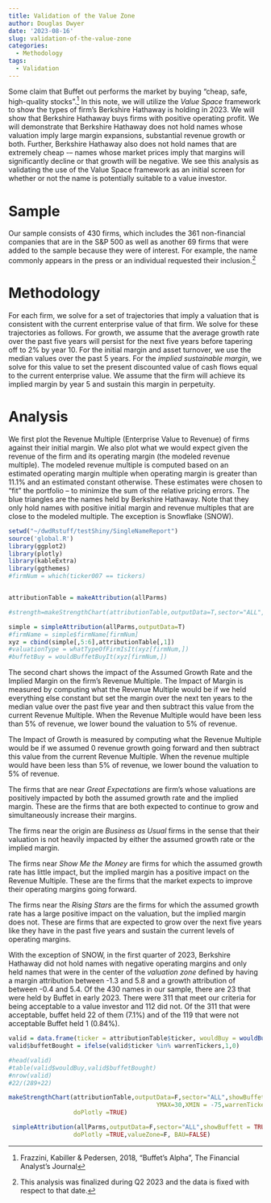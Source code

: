 ```yaml
---
title: Validation of the Value Zone
author: Douglas Dwyer
date: '2023-08-16'
slug: validation-of-the-value-zone
categories:
  - Methodology
tags:
  - Validation
---
```


Some claim that Buffet out performs the market by buying "cheap, safe, high-quality stocks".^[Frazzini, Kabiller & Pedersen, 2018, "Buffet's Alpha", The Financial Analyst's Journal] In this note, we will utilize the _Value Space_ framework to show the types of firm's Berkshire Hathaway is holding in 2023. We will show that Berkshire Hathaway buys firms with positive operating profit. We will demonstrate that Berkshire Hathaway does not hold names whose valuation imply large margin expansions, substantial revenue growth or both.  Further, Berkshire Hathaway also does not hold names that are extremely cheap \--- names whose market prices imply that margins will significantly decline or that growth will be negative.  We see this analysis as validating the use of the Value Space framework as an initial screen for whether or not the name is potentially suitable to a value investor.  

# Sample

Our sample consists of 430 firms, which includes the 361 non-financial companies that are in the S&P 500 as well as another 69 firms that were added to the sample because they were of interest. For example, the name commonly appears in the press or an individual requested their inclusion.^[This analysis was finalized during Q2 2023 and the data is fixed with respect to that date.]

# Methodology

For each firm, we solve for a set of trajectories that imply a valuation that is consistent with the current enterprise value of that firm.  We solve for these trajectories as follows. For growth, we assume that the average growth rate over the past five years will persist for the next five years before tapering off to 2% by year 10. For the initial margin and asset turnover, we use the median values over the past 5 years. For the _implied sustainable margin_, we solve for this value to set the present discounted value of cash flows equal to the current enterprise value.  We assume that the firm will achieve its implied margin by year 5 and sustain this margin in perpetuity.

# Analysis

We first plot the Revenue Multiple (Enterprise Value to Revenue) of firms against their initial margin.  We also plot what we would expect given the revenue of the firm and its operating margin (the modeled revenue multiple). The modeled revenue multiple is computed based on an estimated operating margin multiple when operating margin is greater than 11.1% and an estimated constant otherwise. These estimates were chosen to "fit" the portfolio -- to minimize the sum of the relative pricing errors.  The blue triangles are the names held by Berkshire Hathaway.  Note that they only hold names with positive initial margin and revenue multiples that are close to the modeled multiple. The exception is Snowflake (SNOW).



```r
setwd("~/dwdRstuff/testShiny/SingleNameReport")
source('global.R')
library(ggplot2)
library(plotly)
library(kableExtra)
library(ggthemes)
#firmNum = which(ticker007 == tickers)


attributionTable = makeAttribution(allParms)        

#strength=makeStrengthChart(attributionTable,outputData=T,sector="ALL",showBuffett = TRUE,                                         YMAX=30,XMIN = -75,warrenTickers0 =peerTickers,holder=paste0("Peers of ",ticker007)) 

simple = simpleAttribution(allParms,outputData=T)
#firmName = simple$firmName[firmNum]
xyz = cbind(simple[,5:6],attributionTable[,1])
#valuationType = whatTypeOfFirmIsIt(xyz[firmNum,])
#buffetBuy = wouldBuffetBuyIt(xyz[firmNum,])

```
The second chart shows the impact of the Assumed Growth Rate and the Implied Margin on the firm's Revenue Multiple. The Impact of Margin is measured by computing what the Revenue Multiple would be if we held everything else constant but set the margin over the next ten years to the median value over the past five year and then subtract this value from the current Revenue Multiple. When the Revenue Multiple would have been less than 5% of revenue, we lower bound the valuation to 5% of revenue.

The Impact of Growth is measured by computing what the Revenue Multiple would be if we assumed 0 revenue growth going forward and then subtract this value from the current Revenue Multiple. When the revenue multiple would have been less than 5% of revenue, we lower bound the valuation to 5% of revenue.

The firms that are near *Great Expectations* are firm's whose valuations are positively impacted by both the assumed growth rate and the implied margin. These are the firms that are both expected to continue to grow and simultaneously increase their margins.

The firms near the origin are *Business as Usual* firms in the sense that their valuation is not heavily impacted by either the assumed growth rate or the implied margin.

The firms near *Show Me the Money* are firms for which the assumed growth rate has little impact, but the implied margin has a positive impact on the Revenue Multiple. These are the firms that the market expects to improve their operating margins going forward.

The firms near the *Rising Stars* are the firms for which the assumed growth rate has a large positive impact on the valuation, but the implied margin does not. These are firms that are expected to grow over the next five years like they have in the past five years and sustain the current levels of operating margins.


With the exception of SNOW, in the first quarter of 2023, Berkshire Hathaway did not hold names with negative operating margins and only held names that were in the center of the *valuation zone* defined by having a margin attribution between -1.3 and 5.8 and a growth attribution of between -0.4 and 5.4. Of the 430 names in our sample, there are 23 that were held by Buffet in early 2023. There were 311 that meet our criteria for being acceptable to a value investor and 112 did not. Of the 311 that were acceptable, buffet held 22 of them (7.1%) and of the 119 that were not acceptable Buffet held 1 (0.84%).

```r
valid = data.frame(ticker = attributionTable$ticker, wouldBuy = wouldBuffetBuyIt(xyz)$allStatisfied)
valid$buffetBought = ifelse(valid$ticker %in% warrenTickers,1,0) 

#head(valid)
#table(valid$wouldBuy,valid$buffetBought)
#nrow(valid)
#22/(289+22)
```

```r
makeStrengthChart(attributionTable,outputData=F,sector="ALL",showBuffett = TRUE,
                                         YMAX=30,XMIN = -75,warrenTickers0 =warrenTickers,holder=paste0("Held by Berkshire Hathaway"), showAfirm="",
                  doPlotly =TRUE) 


```

```r
 simpleAttribution(allParms,outputData=F,sector="ALL",showBuffett = TRUE,XMAX=25,YMAX=25,warrenTickers,holder=paste0("Held by Berkshire Hathaway"), 
                  doPlotly =TRUE,valueZone=F, BAU=FALSE) 


```
